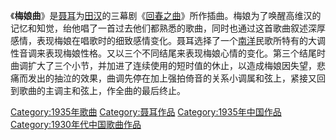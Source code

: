 {{unreferenced|time=2013-04-21T08:08:30+00:00}}
《'''梅娘曲'''》是[[聂耳|聂耳]]为[[田汉|田汉]]的三幕剧《[[回春之曲|回春之曲]]》所作插曲。梅娘为了唤醒高维汉的记忆和知觉，绐他唱了一首过去他们都熟悉的歌曲，同时也通过这首歌曲叙述深厚感情，表现梅娘在唱歌时的细致感情变化。聂耳选择了一个[[南洋|南洋]]民歌所特有的大调性音调来表现梅娘性格。又以三个不同结尾来表现梅娘心情的变化。第三个结尾时曲调扩大了三个小节，并加进了连续使用的短时值的休止，以造成梅娘因失望，悲痛而发出的抽泣的效果，曲调先停在加上强拍倚音的关系小调属和弦上，紧接又回到歌曲的主调主和弦上，作全曲的最后终止。

[[Category:1935年歌曲|Category:1935年歌曲]]
[[Category:聂耳作品|Category:聂耳作品]]
[[Category:1935年中国作品|Category:1935年中国作品]]
[[Category:1930年代中国歌曲作品|Category:1930年代中国歌曲作品]]
